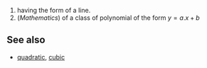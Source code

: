 #having the form of a line.
#(''Mathematics'') of a class of polynomial of the form <math> y = a.x + b </math>

==See also==
*[[quadratic]], [[cubic]]